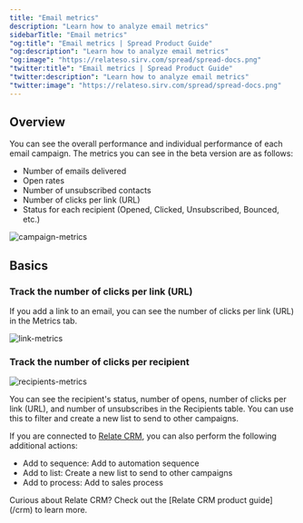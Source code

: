 ```yaml
---
title: "Email metrics"
description: "Learn how to analyze email metrics"
sidebarTitle: "Email metrics"
"og:title": "Email metrics | Spread Product Guide"
"og:description": "Learn how to analyze email metrics"
"og:image": "https://relateso.sirv.com/spread/spread-docs.png"
"twitter:title": "Email metrics | Spread Product Guide"
"twitter:description": "Learn how to analyze email metrics"
"twitter:image": "https://relateso.sirv.com/spread/spread-docs.png"
---
```


## Overview

You can see the overall performance and individual performance of each email campaign. The metrics you can see in the beta version are as follows:

- Number of emails delivered
- Open rates
- Number of unsubscribed contacts
- Number of clicks per link (URL)
- Status for each recipient (Opened, Clicked, Unsubscribed, Bounced, etc.)

![campaign-metrics](https://mintlify.s3.us-west-1.amazonaws.com/relatekr/images/features/campaign-metrics.png)

## Basics

### Track the number of clicks per link (URL)

If you add a link to an email, you can see the number of clicks per link (URL) in the Metrics tab.

![link-metrics](https://mintlify.s3.us-west-1.amazonaws.com/relatekr/images/features/campaign-link-metrics.png)

### Track the number of clicks per recipient

![recipients-metrics](https://mintlify.s3.us-west-1.amazonaws.com/relatekr/images/features/campaign-recipients-metrics.png)

You can see the recipient's status, number of opens, number of clicks per link (URL), and number of unsubscribes in the Recipients table. You can use this to filter and create a new list to send to other campaigns.

If you are connected to [Relate CRM](https://www.relate.so/), you can also perform the following additional actions:
- Add to sequence: Add to automation sequence
- Add to list: Create a new list to send to other campaigns
- Add to process: Add to sales process

<Note>
Curious about Relate CRM? Check out the [Relate CRM product guide](/crm) to learn more.
</Note>